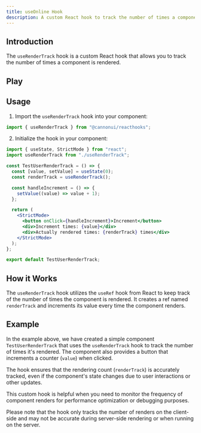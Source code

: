 ```yaml
---
title: useOnline Hook
description: A custom React hook to track the number of times a component is rendered.
---
```



## Introduction

The `useRenderTrack` hook is a custom React hook that allows you to track the number of times a component is rendered.

## Play

<div style="margin-top: 3%;">
  <UseOnline client:only />
</div>

## Usage

1. Import the `useRenderTrack` hook into your component:

```jsx
import { useRenderTrack } from "@cannonui/reacthooks";
```

2. Initialize the hook in your component:

```jsx
import { useState, StrictMode } from "react";
import useRenderTrack from "./useRenderTrack";

const TestUserRenderTrack = () => {
  const [value, setValue] = useState(0);
  const renderTrack = useRenderTrack();

  const handleIncrement = () => {
    setValue((value) => value + 1);
  };

  return (
    <StrictMode>
      <button onClick={handleIncrement}>Increment</button>
      <div>Increment times: {value}</div>
      <div>Actually rendered times: {renderTrack} times</div>
    </StrictMode>
  );
};

export default TestUserRenderTrack;
```

## How it Works

The `useRenderTrack` hook utilizes the `useRef` hook from React to keep track of the number of times the component is rendered. It creates a ref named `renderTrack` and increments its value every time the component renders.

## Example

In the example above, we have created a simple component `TestUserRenderTrack` that uses the `useRenderTrack` hook to track the number of times it's rendered. The component also provides a button that increments a counter (`value`) when clicked.

The hook ensures that the rendering count (`renderTrack`) is accurately tracked, even if the component's state changes due to user interactions or other updates.

This custom hook is helpful when you need to monitor the frequency of component renders for performance optimization or debugging purposes.

Please note that the hook only tracks the number of renders on the client-side and may not be accurate during server-side rendering or when running on the server.
